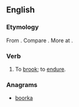 ==English==
===Etymology===
From {{prefix|a|brook|gloss2=to endure}}. Compare {{etyl|ang|-}} {{term|abrucan|ābrūcan|to eat|lang=ang}}. More at {{l|en|brook}}.

===Verb===
{{en-verb}}
# To [[brook]]; to [[endure]].

===Anagrams===
* [[boorka#English|boorka]]